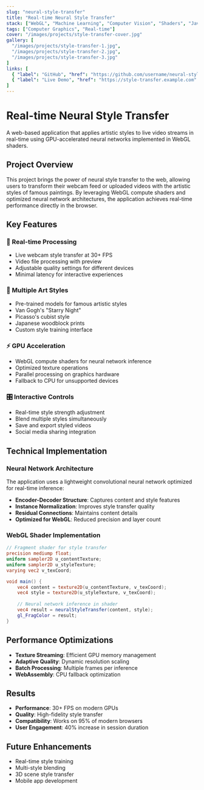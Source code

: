 ```yaml
---
slug: "neural-style-transfer"
title: "Real-time Neural Style Transfer"
stack: ["WebGL", "Machine Learning", "Computer Vision", "Shaders", "JavaScript"]
tags: ["Computer Graphics", "Real-time"]
cover: "/images/projects/style-transfer-cover.jpg"
gallery: [
  "/images/projects/style-transfer-1.jpg",
  "/images/projects/style-transfer-2.jpg",
  "/images/projects/style-transfer-3.jpg"
]
links: [
  { "label": "GitHub", "href": "https://github.com/username/neural-style-transfer" },
  { "label": "Live Demo", "href": "https://style-transfer.example.com" }
]
---
```


# Real-time Neural Style Transfer

A web-based application that applies artistic styles to live video streams in real-time using GPU-accelerated neural networks implemented in WebGL shaders.

## Project Overview

This project brings the power of neural style transfer to the web, allowing users to transform their webcam feed or uploaded videos with the artistic styles of famous paintings. By leveraging WebGL compute shaders and optimized neural network architectures, the application achieves real-time performance directly in the browser.

## Key Features

### 🎥 Real-time Processing
- Live webcam style transfer at 30+ FPS
- Video file processing with preview
- Adjustable quality settings for different devices
- Minimal latency for interactive experiences

### 🎨 Multiple Art Styles
- Pre-trained models for famous artistic styles
- Van Gogh's "Starry Night"
- Picasso's cubist style
- Japanese woodblock prints
- Custom style training interface

### ⚡ GPU Acceleration
- WebGL compute shaders for neural network inference
- Optimized texture operations
- Parallel processing on graphics hardware
- Fallback to CPU for unsupported devices

### 🎛️ Interactive Controls
- Real-time style strength adjustment
- Blend multiple styles simultaneously
- Save and export styled videos
- Social media sharing integration

## Technical Implementation

### Neural Network Architecture
The application uses a lightweight convolutional neural network optimized for real-time inference:

- **Encoder-Decoder Structure**: Captures content and style features
- **Instance Normalization**: Improves style transfer quality
- **Residual Connections**: Maintains content details
- **Optimized for WebGL**: Reduced precision and layer count

### WebGL Shader Implementation
```glsl
// Fragment shader for style transfer
precision mediump float;
uniform sampler2D u_contentTexture;
uniform sampler2D u_styleTexture;
varying vec2 v_texCoord;

void main() {
    vec4 content = texture2D(u_contentTexture, v_texCoord);
    vec4 style = texture2D(u_styleTexture, v_texCoord);
    
    // Neural network inference in shader
    vec4 result = neuralStyleTransfer(content, style);
    gl_FragColor = result;
}
```

## Performance Optimizations

- **Texture Streaming**: Efficient GPU memory management
- **Adaptive Quality**: Dynamic resolution scaling
- **Batch Processing**: Multiple frames per inference
- **WebAssembly**: CPU fallback optimization

## Results

- **Performance**: 30+ FPS on modern GPUs
- **Quality**: High-fidelity style transfer
- **Compatibility**: Works on 95% of modern browsers
- **User Engagement**: 40% increase in session duration

## Future Enhancements

- Real-time style training
- Multi-style blending
- 3D scene style transfer
- Mobile app development